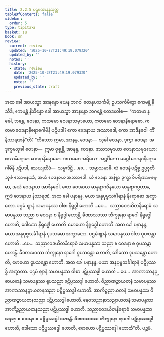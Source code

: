 ```yaml
---
title: 2.2.5 ပဌမအာနန္ဒသုတ္တ
tableOfContents: false
sidebar:
  order: 5
type: tipitaka
basket: su
book: sn
review:
  current: review
  updated: '2025-10-27T21:49:19.079320'
  updated_by: ''
  notes: ''
  history:
  - state: review
    date: '2025-10-27T21:49:19.079320'
    updated_by: ''
    notes: ''
    previous_state: draft
---
```



<ReviewStatus review={frontmatter.review} showDetails={true} />

<HypothesisAnnotation frontmatter={frontmatter} />

<DynamicBreadcrumb />

<Division number="263" book="sn" e="ch" v="18" p="319">

<Paragraph number="1164" book="sn">
အထ ခေါ အာယသ္မာ အာနန္ဒော ယေန ဘဂဝါ တေနုပသင်္ကမိ; ဥပသင်္ကမိတွာ ဧကမန္တံ နိသီဒိ, ဧကမန္တံ နိသိန္နော ခေါ အာယသ္မာ အာနန္ဒော ဘဂဝန္တံ ဧတဒဝေါစ—  “ကတမာ နု ခေါ, ဘန္တေ, ဝေဒနာ, ကတမော ဝေဒနာသမုဒယော, ကတမော ဝေဒနာနိရောဓော, ကတမာ ဝေဒနာနိရောဓဂါမိနီ ပဋိပဒါ? ကော ဝေဒနာယ အဿာဒေါ, ကော အာဒီနဝေါ, ကိံ နိဿရဏန်”တိ? “တိဿော ဣမာ, အာနန္ဒ, ဝေဒနာ—  သုခါ ဝေဒနာ, ဒုက္ခာ ဝေဒနာ, အဒုက္ခမသုခါ ဝေဒနာ—  ဣမာ ဝုစ္စန္တိ, အာနန္ဒ, ဝေဒနာ. ဖဿသမုဒယာ ဝေဒနာသမုဒယော; ဖဿနိရောဓာ ဝေဒနာနိရောဓော. အယမေဝ အရိယော အဋ္ဌင်္ဂိကော မဂ္ဂေါ ဝေဒနာနိရောဓဂါမိနီ ပဋိပဒါ, သေယျထိဒံ—  သမ္မာဒိဋ္ဌိ …ပေ…  သမ္မာသမာဓိ. ယံ ဝေဒနံ ပဋိစ္စ ဥပ္ပဇ္ဇတိ သုခံ သောမနဿံ, အယံ ဝေဒနာယ အဿာဒေါ. ယံ ဝေဒနာ အနိစ္စာ ဒုက္ခာ ဝိပရိဏာမဓမ္မာ, အယံ ဝေဒနာယ အာဒီနဝေါ. ယော ဝေဒနာယ ဆန္ဒရာဂဝိနယော ဆန္ဒရာဂပ္ပဟာနံ, ဣဒံ ဝေဒနာယ နိဿရဏံ. အထ ခေါ ပနာနန္ဒ, မယာ အနုပုဗ္ဗသင်္ခါရာနံ နိရောဓော အက္ခာတော. ပဌမံ ဈာနံ သမာပန္နဿ ဝါစာ နိရုဒ္ဓါ ဟောတိ …ပေ…  သညာဝေဒယိတနိရောဓံ သမာပန္နဿ သညာ စ ဝေဒနာ စ နိရုဒ္ဓါ ဟောန္တိ. ခီဏာသဝဿ ဘိက္ခုနော ရာဂေါ နိရုဒ္ဓေါ ဟောတိ, ဒေါသော နိရုဒ္ဓေါ ဟောတိ, မောဟော နိရုဒ္ဓေါ ဟောတိ. အထ ခေါ ပနာနန္ဒ, မယာ အနုပုဗ္ဗသင်္ခါရာနံ ဝူပသမော အက္ခာတော. ပဌမံ ဈာနံ သမာပန္နဿ ဝါစာ ဝူပသန္တာ ဟောတိ …ပေ…  သညာဝေဒယိတနိရောဓံ သမာပန္နဿ သညာ စ ဝေဒနာ စ ဝူပသန္တာ ဟောန္တိ. ခီဏာသဝဿ ဘိက္ခုနော ရာဂေါ ဝူပသန္တော ဟောတိ, ဒေါသော ဝူပသန္တော ဟောတိ, မောဟော ဝူပသန္တော ဟောတိ. အထ ခေါ ပနာနန္ဒ, မယာ အနုပုဗ္ဗသင်္ခါရာနံ ပဋိပ္ပဿဒ္ဓိ အက္ခာတာ. ပဌမံ ဈာနံ သမာပန္နဿ ဝါစာ ပဋိပ္ပဿဒ္ဓါ ဟောတိ …ပေ…  အာကာသာနဉ္စာယတနံ သမာပန္နဿ ရူပသညာ ပဋိပ္ပဿဒ္ဓါ ဟောတိ. ဝိညာဏဉ္စာယတနံ သမာပန္နဿ အာကာသာနဉ္စာယတနသညာ ပဋိပ္ပဿဒ္ဓါ ဟောတိ. အာကိဉ္စညာယတနံ သမာပန္နဿ ဝိညာဏဉ္စာယတနသညာ ပဋိပ္ပဿဒ္ဓါ ဟောတိ. နေဝသညာနာသညာယတနံ သမာပန္နဿ အာကိဉ္စညာယတနသညာ ပဋိပ္ပဿဒ္ဓါ ဟောတိ. သညာဝေဒယိတနိရောဓံ သမာပန္နဿ သညာ စ ဝေဒနာ စ ပဋိပ္ပဿဒ္ဓါ ဟောန္တိ. ခီဏာသဝဿ ဘိက္ခုနော ရာဂေါ ပဋိပ္ပဿဒ္ဓေါ ဟောတိ, ဒေါသော ပဋိပ္ပဿဒ္ဓေါ ဟောတိ, မောဟော ပဋိပ္ပဿဒ္ဓေါ ဟောတီ”တိ.

</Paragraph>
</Division>

<Paragraph number="1165" type="center" book="sn">
ပဉ္စမံ.
</Paragraph>
